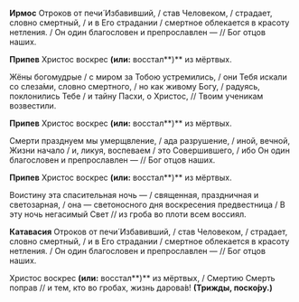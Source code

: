**Ирмос** Отроков от печи́ Избавивший, / став Человеком, / страдает, словно смертный, / и в Его страдании / смертное облекается в красоту нетления. / Он один благословен и препрославлен — // Бог отцов наших.

**Припев** Христос воскрес **(или:** восстал**)** из мёртвых.

Жёны богомудрые / с миром за Тобою устремились, / они Тебя искали со слеза́ми, словно смертного, / но как живому Богу, / радуясь, поклонились Тебе / и тайну Пасхи, о Христос, // Твоим ученикам возвестили.

**Припев** Христос воскрес **(или:** восстал**)** из мёртвых.

Смерти празднуем мы умерщвление, / ада разрушение, / иной, вечной, Жизни начало / и, ликуя, воспеваем / это Совершившего, / ибо Он один благословен и препрославлен — // Бог отцов наших.

**Припев** Христос воскрес **(или:** восстал**)** из мёртвых.

Воистину эта спасительная ночь — / священная, праздничная и светозарная, / она — светоносного дня воскресения предвестница / В эту ночь негасимый Свет // из гроба во плоти всем воссиял.

**Катавасия** Отроков от печи́ Избавивший, / став Человеком, / страдает, словно смертный, / и в Его страдании / смертное облекается в красоту нетления. / Он один благословен и препрославлен — // Бог отцов наших.

Христос воскрес **(или:** восстал**)** из мёртвых, / Смертию Смерть поправ // и тем, кто во гробах, жизнь дарова́в! **(Трижды, поско́ру.)**
